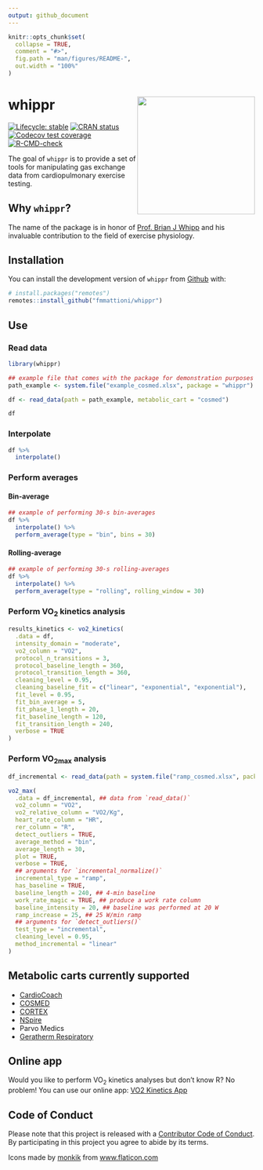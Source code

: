```yaml
---
output: github_document
---
```


<!-- README.md is generated from README.Rmd. Please edit that file -->

```r
knitr::opts_chunk$set(
  collapse = TRUE,
  comment = "#>",
  fig.path = "man/figures/README-",
  out.width = "100%"
)
```

# whippr <img src='man/figures/logo.png' align="right" height="240" />

<!-- badges: start -->
[![Lifecycle: stable](https://img.shields.io/badge/lifecycle-stable-brightgreen.svg)](https://lifecycle.r-lib.org/articles/stages.html#stable)
[![CRAN status](https://www.r-pkg.org/badges/version/whippr)](https://CRAN.R-project.org/package=whippr)
[![Codecov test coverage](https://codecov.io/gh/fmmattioni/whippr/branch/master/graph/badge.svg)](https://app.codecov.io/gh/fmmattioni/whippr?branch=master)
[![R-CMD-check](https://github.com/fmmattioni/whippr/workflows/R-CMD-check/badge.svg)](https://github.com/fmmattioni/whippr/actions)
<!-- badges: end -->

The goal of `whippr` is to provide a set of tools for manipulating gas exchange data from cardiopulmonary exercise testing.

## Why `whippr`?

The name of the package is in honor of [Prof. Brian J Whipp](https://erj.ersjournals.com/content/39/1/1) and his invaluable contribution to the field of exercise physiology.

## Installation

You can install the development version of `whippr` from [Github](https://github.com/fmmattioni/whippr) with:

``` r
# install.packages("remotes")
remotes::install_github("fmmattioni/whippr")
```

## Use

### Read data

```r
library(whippr)

## example file that comes with the package for demonstration purposes
path_example <- system.file("example_cosmed.xlsx", package = "whippr")

df <- read_data(path = path_example, metabolic_cart = "cosmed")

df
```

### Interpolate

```r
df %>% 
  interpolate()
```

### Perform averages

#### Bin-average

```r
## example of performing 30-s bin-averages
df %>% 
  interpolate() %>% 
  perform_average(type = "bin", bins = 30)
```

#### Rolling-average

```r
## example of performing 30-s rolling-averages
df %>% 
  interpolate() %>% 
  perform_average(type = "rolling", rolling_window = 30)
```


### Perform VO<sub>2</sub> kinetics analysis

```r
results_kinetics <- vo2_kinetics(
  .data = df,
  intensity_domain = "moderate",
  vo2_column = "VO2",
  protocol_n_transitions = 3,
  protocol_baseline_length = 360,
  protocol_transition_length = 360,
  cleaning_level = 0.95,
  cleaning_baseline_fit = c("linear", "exponential", "exponential"),
  fit_level = 0.95,
  fit_bin_average = 5,
  fit_phase_1_length = 20,
  fit_baseline_length = 120,
  fit_transition_length = 240,
  verbose = TRUE
)
```

### Perform VO<sub>2max</sub> analysis

```r
df_incremental <- read_data(path = system.file("ramp_cosmed.xlsx", package = "whippr"), metabolic_cart = "cosmed")

vo2_max(
  .data = df_incremental, ## data from `read_data()`
  vo2_column = "VO2",
  vo2_relative_column = "VO2/Kg",
  heart_rate_column = "HR",
  rer_column = "R",
  detect_outliers = TRUE,
  average_method = "bin",
  average_length = 30,
  plot = TRUE,
  verbose = TRUE,
  ## arguments for `incremental_normalize()`
  incremental_type = "ramp",
  has_baseline = TRUE,
  baseline_length = 240, ## 4-min baseline
  work_rate_magic = TRUE, ## produce a work rate column
  baseline_intensity = 20, ## baseline was performed at 20 W
  ramp_increase = 25, ## 25 W/min ramp
  ## arguments for `detect_outliers()`
  test_type = "incremental",
  cleaning_level = 0.95, 
  method_incremental = "linear"
)
```

## Metabolic carts currently supported

* [CardioCoach](https://korr.com/cardiocoach/)
* [COSMED](https://www.cosmed.com/en/)
* [CORTEX](https://cortex-medical.com/EN)
* [NSpire](https://www.pressebox.de/pressemitteilung/nspire-health-gmbh/ZAN-100-Diagnostische-Spirometrie/boxid/745555)
* Parvo Medics
* [Geratherm Respiratory](https://www.geratherm-respiratory.com/product-groups/cpet/)

## Online app

Would you like to perform VO<sub>2</sub> kinetics analyses but don't know R? No problem! You can use our online app: [VO2 Kinetics App](https://exphyslab.com/kinetics/)

## Code of Conduct

Please note that this project is released with a [Contributor Code of Conduct](https://www.contributor-covenant.org/version/1/0/0/code-of-conduct.html).
By participating in this project you agree to abide by its terms.

<div>Icons made by <a href="https://www.flaticon.com/authors/monkik" title="monkik">monkik</a> from <a href="https://www.flaticon.com/" title="Flaticon">www.flaticon.com</a></div>
